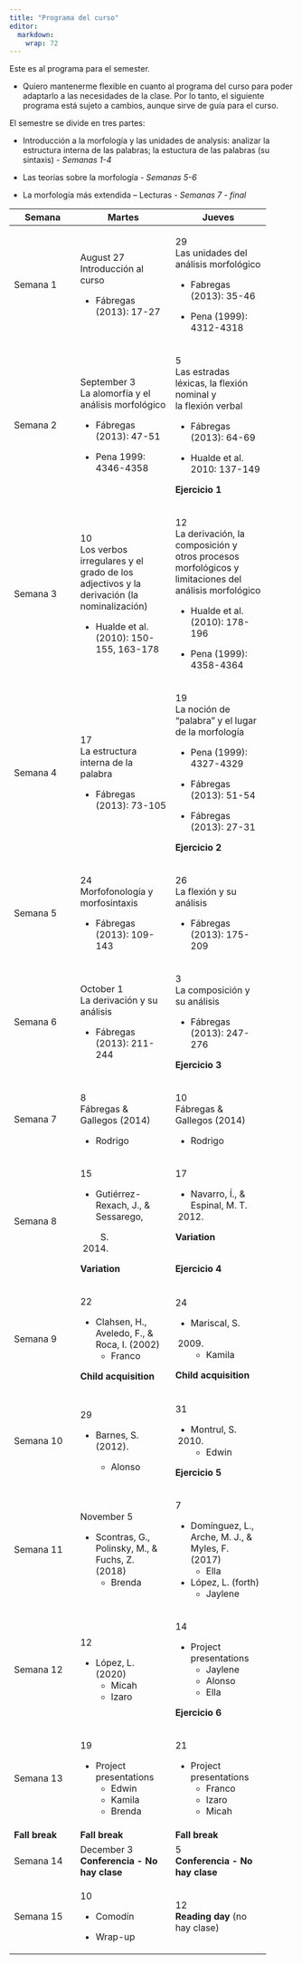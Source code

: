 ```yaml
---
title: "Programa del curso"
editor: 
  markdown: 
    wrap: 72
---
```


Este es al programa para el semester.

-   Quiero mantenerme flexible en cuanto al programa del curso para
    poder adaptarlo a las necesidades de la clase. Por lo tanto, el
    siguiente programa está sujeto a cambios, aunque sirve de guía para
    el curso.

El semestre se divide en tres partes:

-   Introducción a la morfología y las unidades de analysis: analizar la
    estructura interna de las palabras; la estuctura de las palabras (su
    sintaxis) - *Semanas 1-4*

-   Las teorías sobre la morfología - *Semanas 5-6*

-   La morfología más extendida – Lecturas - *Semanas 7 - final*

+----------------+-----------------------+-----------------------+
| **Semana**     | **Martes**            | **Jueves**            |
+================+=======================+=======================+
| Semana 1       | August 27\            | 29\                   |
|                | Introducción al curso | Las unidades del      |
|                |                       | análisis morfológico  |
|                | -   Fábregas (2013):  |                       |
|                |     17-27             | -   Fabregas (2013):  |
|                |                       |     35-46             |
|                |                       |                       |
|                |                       | -   Pena (1999):      |
|                |                       |     4312-4318         |
+----------------+-----------------------+-----------------------+
| Semana 2       | September 3\          | 5\                    |
|                | La alomorfía y el     | Las estradas léxicas, |
|                | análisis morfológico  | la flexión nominal y\ |
|                |                       | la flexión verbal     |
|                | -   Fábregas (2013):  |                       |
|                |     47-51             | -   Fábregas (2013):  |
|                |                       |     64-69             |
|                | -   Pena 1999:        |                       |
|                |     4346-4358         | -   Hualde et al.     |
|                |                       |     2010: 137-149     |
|                |                       |                       |
|                |                       | **Ejercicio 1**       |
+----------------+-----------------------+-----------------------+
| Semana 3       | 10\                   | 12\                   |
|                | Los verbos            | La derivación, la     |
|                | irregulares y el      | composición y otros   |
|                | grado de los          | procesos morfológicos |
|                | adjectivos y la       | y limitaciones del    |
|                | derivación (la        | análisis morfológico  |
|                | nominalización)       |                       |
|                |                       | -   Hualde et al.     |
|                | -   Hualde et al.     |     (2010): 178-196   |
|                |     (2010): 150-155,  |                       |
|                |     163-178           | -   Pena (1999):      |
|                |                       |     4358-4364         |
+----------------+-----------------------+-----------------------+
| Semana 4       | 17\                   | 19\                   |
|                | La estructura interna | La noción de          |
|                | de la palabra         | "palabra" y el lugar  |
|                |                       | de la morfología      |
|                | -   Fábregas (2013):  |                       |
|                |     73-105            | -   Pena (1999):      |
|                |                       |     4327-4329         |
|                |                       |                       |
|                |                       | -   Fábregas (2013):  |
|                |                       |     51-54             |
|                |                       |                       |
|                |                       | -   Fábregas (2013):  |
|                |                       |     27-31             |
|                |                       |                       |
|                |                       | **Ejercicio 2**       |
+----------------+-----------------------+-----------------------+
| Semana 5       | 24\                   | 26\                   |
|                | Morfofonología y      | La flexión y su       |
|                | morfosintaxis         | análisis              |
|                |                       |                       |
|                | -   Fábregas (2013):  | -   Fábregas (2013):  |
|                |     109-143           |     175-209           |
+----------------+-----------------------+-----------------------+
| Semana 6       | October 1\            | 3\                    |
|                | La derivación y su    | La composición y su   |
|                | análisis              | análisis              |
|                |                       |                       |
|                | -   Fábregas (2013):  | -   Fábregas (2013):  |
|                |     211-244           |     247-276           |
|                |                       |                       |
|                |                       | **Ejercicio 3**       |
+----------------+-----------------------+-----------------------+
| Semana 7       | 8\                    | 10\                   |
|                | Fábregas & Gallegos   | Fábregas & Gallegos   |
|                | (2014)                | (2014)                |
|                |                       |                       |
|                | -   Rodrigo           | -   Rodrigo           |
+----------------+-----------------------+-----------------------+
| Semana 8       | 15                    | 17                    |
|                |                       |                       |
|                | -   Gutiérrez-Rexach, | -   Navarro, Í., &    |
|                |     J., & Sessarego,  |     Espinal, M. T.    |
|                |                       |     (2012)            |
|                |     S.                |                       |
|                |                       | **Variation**         |
|                |     <!-- -->          |                       |
|                |                       | \                     |
|                |     (2014)            | **Ejercicio 4**       |
|                |                       |                       |
|                | **Variation**         |                       |
+----------------+-----------------------+-----------------------+
| Semana 9       | 22                    | 24                    |
|                |                       |                       |
|                | -   Clahsen, H.,      | -   Mariscal, S.      |
|                |     Aveledo, F., &    |                       |
|                |     Roca, I. (2002)   |     (2009)            |
|                |     -   Franco        |                       |
|                |                       |     -   Kamila        |
|                | **Child acquisition** |                       |
|                |                       | **Child acquisition** |
+----------------+-----------------------+-----------------------+
| Semana 10      | 29                    | 31                    |
|                |                       |                       |
|                | -   Barnes, S.        | -   Montrul, S.       |
|                |     (2012).           |     (2010)            |
|                |                       |                       |
|                |     -   Alonso        |     -   Edwin         |
|                |                       |                       |
|                |                       | **Ejercicio 5**       |
+----------------+-----------------------+-----------------------+
| Semana 11      | November 5            | 7                     |
|                |                       |                       |
|                | -   Scontras, G.,     | -   Domínguez, L.,    |
|                |     Polinsky, M., &   |     Arche, M. J., &   |
|                |     Fuchs, Z. (2018)  |     Myles, F. (2017)  |
|                |     -   Brenda        |     -   Ella          |
|                |                       | -   López, L. (forth) |
|                |                       |     -   Jaylene       |
+----------------+-----------------------+-----------------------+
| Semana 12      | 12                    | 14                    |
|                |                       |                       |
|                | -   López, L. (2020)  | -   Project           |
|                |     -   Micah         |     presentations     |
|                |     -   Izaro         |     -   Jaylene       |
|                |                       |     -   Alonso        |
|                |                       |     -   Ella          |
|                |                       |                       |
|                |                       | **Ejercicio 6**       |
+----------------+-----------------------+-----------------------+
| Semana 13      | 19                    | 21                    |
|                |                       |                       |
|                | -   Project           | -   Project           |
|                |     presentations     |     presentations     |
|                |     -   Edwin         |     -   Franco        |
|                |     -   Kamila        |     -   Izaro         |
|                |     -   Brenda        |     -   Micah         |
+----------------+-----------------------+-----------------------+
| **Fall break** | **Fall break**        | **Fall break**        |
+----------------+-----------------------+-----------------------+
| Semana 14      | December 3\           | 5\                    |
|                | **Conferencia - No    | **Conferencia - No    |
|                | hay clase**           | hay clase**           |
+----------------+-----------------------+-----------------------+
| Semana 15      | 10                    | 12\                   |
|                |                       | **Reading day** (no   |
|                | -   Comodín           | hay clase)            |
|                |                       |                       |
|                | -   Wrap-up\          |                       |
+----------------+-----------------------+-----------------------+

